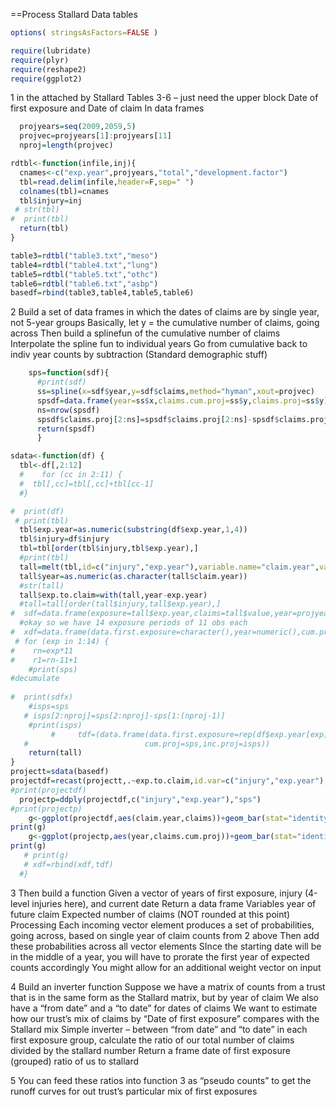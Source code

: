 ==Process Stallard Data tables
```r
options( stringsAsFactors=FALSE )

require(lubridate)
require(plyr)
require(reshape2)
require(ggplot2)
```
1
in the attached by Stallard Tables 3-6 -- just need the upper block Date of first exposure and Date of claim In data frames

```r
  projyears=seq(2009,2059,5)
  projvec=projyears[1]:projyears[11]
  nproj=length(projvec)

rdtbl<-function(infile,inj){
  cnames<-c("exp.year",projyears,"total","development.factor")
  tbl=read.delim(infile,header=F,sep=" ")
  colnames(tbl)=cnames
  tbl$injury=inj
 # str(tbl)
#  print(tbl)
  return(tbl)
}

```

```r
table3=rdtbl("table3.txt","meso")
table4=rdtbl("table4.txt","lung")
table5=rdtbl("table5.txt","othc")
table6=rdtbl("table6.txt","asbp")
basedf=rbind(table3,table4,table5,table6)
```
2
Build a set of data frames in which the dates of claims are by single year, not 5-year groups
Basically, let y = the cumulative number of claims, going across
Then build a splinefun of the cumulative number of claims
Interpolate the spline fun to individual years
Go from cumulative back to indiv year counts by subtraction
(Standard demographic stuff)

```r
    sps=function(sdf){
      #print(sdf)
      ss=spline(x=sdf$year,y=sdf$claims,method="hyman",xout=projvec)
      spsdf=data.frame(year=ss$x,claims.cum.proj=ss$y,claims.proj=ss$y)
      ns=nrow(spsdf)
      spsdf$claims.proj[2:ns]=spsdf$claims.proj[2:ns]-spsdf$claims.proj[1:(ns-1)]
      return(spsdf)
      }

sdata<-function(df) {
  tbl<-df[,2:12]
  #    for (cc in 2:11) {
  #  tbl[,cc]=tbl[,cc]+tbl[cc-1]
  #}

#  print(df)
 # print(tbl)
  tbl$exp.year=as.numeric(substring(df$exp.year,1,4))
  tbl$injury=df$injury
  tbl=tbl[order(tbl$injury,tbl$exp.year),]
  #print(tbl)
  tall=melt(tbl,id=c("injury","exp.year"),variable.name="claim.year",value.name="claims",stringsAsFactors=F)
  tall$year=as.numeric(as.character(tall$claim.year))
  #str(tall)
  tall$exp.to.claim=with(tall,year-exp.year)
  #tall=tall[order(tall$injury,tall$exp.year),]
#  sdf=data.frame(exposure=tall$exp.year,claims=tall$value,year=projyears[as.numeric(tall$variable)])
  #okay so we have 14 exposure periods of 11 obs each
#  xdf=data.frame(data.first.exposure=character(),year=numeric(),cum.proj=numeric(),inc.proj=numeric())
 # for (exp in 1:14) {
#    rn=exp*11
#    r1=rn-11+1
    #print(sps)
#decumulate
  
#  print(sdfx)
    #isps=sps
   # isps[2:nproj]=sps[2:nproj]-sps[1:(nproj-1)]
    #print(isps)
         #     tdf=(data.frame(data.first.exposure=rep(df$exp.year[exp],nproj),year=projvec,
   #                          cum.proj=sps,inc.proj=isps))
    return(tall)
}
projectt=sdata(basedf)
projectdf=recast(projectt,.~exp.to.claim,id.var=c("injury","exp.year"), fun.aggregate="sum",value.var="claims")
#print(projectdf)
  projectp=ddply(projectdf,c("injury","exp.year"),"sps")
#print(projectp)
    g<-ggplot(projectdf,aes(claim.year,claims))+geom_bar(stat="identity")+facet_grid(exp.year~injury)
print(g)
    g<-ggplot(projectp,aes(year,claims.cum.proj))+geom_bar(stat="identity")+facet_grid(exp.year~injury)
print(g)
   # print(g)
   # xdf=rbind(xdf,tdf)
  #}
```

3
Then build a function
Given a vector of years of first exposure, injury (4-level injuries here), and current date
Return a data frame
     Variables year of future claim
     Expected number of claims (NOT rounded at this point)
Processing
   Each incoming vector element produces a set of probabilities, going across, based on single year of claim counts from 2 above
   Then add these probabilities across all vector elements
SInce the starting date will be in the middle of a year, you will have to prorate the first year of expected counts accordingly
You might allow for an additional weight vector on input

4
Build an inverter function
Suppose we have a matrix of counts from a trust that is in the same form as the Stallard matrix, but by year of claim
We also have a "from date" and a "to date" for dates of claims
We want to estimate how our trust's mix of claims by "Date of first exposure" compares with the Stallard mix
Simple inverter -- between "from date" and "to date" in each first exposure group, calculate the ratio of our total number of claims divided by the stallard number
Return a frame
        date of first exposure (grouped)
        ratio of us to stallard

5
You can feed these ratios into function 3 as "pseudo counts" to get the runoff curves for out trust's particular mix of first exposures
